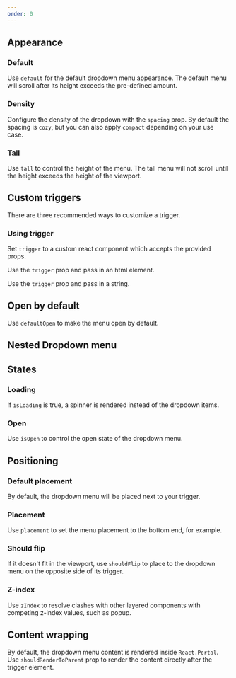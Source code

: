 ```yaml
---
order: 0
---
```



## Appearance

### Default

Use `default` for the default dropdown menu appearance. The default menu will scroll after its height exceeds the pre-defined amount.

<Example
  Component={DropdownMenuDefault}
  packageName="@atlaskit/dropdown-menu"
/>

### Density

Configure the density of the dropdown with the `spacing` prop. By default the spacing is `cozy`, but you can also apply `compact` depending on your use case.

<Example
  Component={DropdownMenuDensity}
  packageName="@atlaskit/dropdown-menu"
/>

### Tall

Use `tall` to control the height of the menu. The tall menu will not scroll until the height exceeds the height of the viewport.

<Example Component={DropdownMenuTall} packageName="@atlaskit/dropdown-menu" />

## Custom triggers

There are three recommended ways to customize a trigger.

### Using trigger

Set `trigger` to a custom react component which accepts the provided props.

<Example
  Component={DropdownMenuCustomTriggerButton}
  packageName="@atlaskit/dropdown-menu"
/>

Use the `trigger` prop and pass in an html element.

<Example
  Component={DropdownMenuCustomTrigger}
  packageName="@atlaskit/dropdown-menu"
/>

Use the `trigger` prop and pass in a string.

<Example
  Component={DropdownMenuDefault}
  packageName="@atlaskit/dropdown-menu"
/>

## Open by default

Use `defaultOpen` to make the menu open by default.

<Example
  Component={DropdownMenuDefaultOpen}
  packageName="@atlaskit/dropdown-menu"
/>

## Nested Dropdown menu

<Example Component={DropdownMenuNested} packageName="@atlaskit/dropdown-menu" />

## States

### Loading

If `isLoading` is true, a spinner is rendered instead of the dropdown items.

<Example
  Component={DropdownMenuLoading}
  packageName="@atlaskit/dropdown-menu"
/>

### Open

Use `isOpen` to control the open state of the dropdown menu.

<Example Component={DropdownMenuOpen} packageName="@atlaskit/dropdown-menu" />

## Positioning

### Default placement

By default, the dropdown menu will be placed next to your trigger.

<Example
  Component={DropdownMenuPlacementDefault}
  packageName="@atlaskit/dropdown-menu"
/>

### Placement

Use `placement` to set the menu placement to the bottom end, for example.

<Example
  Component={DropdownMenuPlacement}
  packageName="@atlaskit/dropdown-menu"
/>

### Should flip

If it doesn't fit in the viewport, use `shouldFlip` to place to the dropdown menu on the opposite side of its trigger.

<Example
  Component={DropdownMenuShouldFlip}
  packageName="@atlaskit/dropdown-menu"
/>

### Z-index

Use `zIndex` to resolve clashes with other layered components with competing z-index values, such as popup.

<Example Component={DropdownMenuZIndex} packageName="@atlaskit/dropdown-menu" />

## Content wrapping

By default, the dropdown menu content is rendered inside `React.Portal`. Use `shouldRenderToParent` prop to render the content directly after the trigger element.

<Example
  Component={DropdownMenuWithoutPortal}
  packageName="@atlaskit/dropdown-menu"
/>
